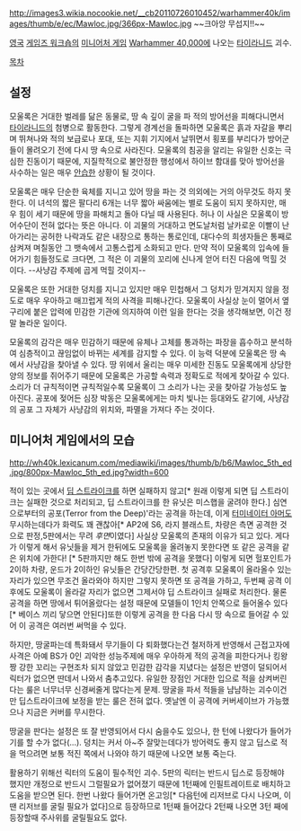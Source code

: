 http://images3.wikia.nocookie.net/__cb20110726010452/warhammer40k/images/thumb/e/ec/Mawloc.jpg/366px-Mawloc.jpg
~~크아앙 무섭지!!~~

[[영국]] [[게임즈 워크숍]]의 [[미니어처 게임]] [[Warhammer 40,000]]에 나오는 [[타이라니드]] 괴수.

[[목차]]
== 설정 ==
모울록은 거대한 벌레를 닮은 동물로, 땅 속 깊이 굴을 파 적의 방어선을 피해다니면서 [[타이라니드]]의 첨병으로 활동한다. 그렇게 경계선을 돌파하면 모울록은 흙과 자갈을 뿌리며 뛰쳐나와 적의 보급로나 포대, 또는 지휘 기지에서 날뛰면서 횡포를 부리다가 방어군들이 몰려오기 전에 다시 땅 속으로 사라진다. 모울록의 침공을 알리는 유일한 신호는 극심한 진동이기 때문에, 지질학적으로 불안정한 행성에서 하이브 함대를 맞아 방어선을 사수하는 일은 매우 [[안습]]한 상황이 될 것이다.

모울록은 매우 단순한 육체를 지니고 있어 땅을 파는 것 의외에는 거의 아무것도 하지 못한다. 이 녀석의 짧은 팔다리 6개는 너무 짧아 싸움에는 별로 도움이 되지 못하지만, 매우 힘이 세기 때문에 땅을 파해치고 돌아 다닐 때 사용된다. 허나 이 사실은 모울록이 방어수단이 전혀 없다는 뜻은 아니다. 이 괴물의 거대하고 면도날처럼 날카로운 이빨이 난 아가리는 공허한 나락과도 같은 내장으로 통하는 통로인데, 대다수의 희생자들은 통째로 삼켜져 며칠동안 그 뱃속에서 고통스럽게 소화되고 만다. 만약 적이 모울록의 입속에 들어가기 힘들정도로 크다면, 그 적은 이 괴물의 꼬리에 신나게 얻어 터진 다음에 먹힐 것이다. --사냥감 주제에 곱게 먹힐 것이지--

모울록은 또한 거대한 덩치를 지니고 있지만 매우 민첩해서 그 덩치가 믿겨지지 않을 정도로 매우 우아하고 매끄럽게 적의 사격을 피해나간다. 모울록이 사실상 눈이 멀어서 옆구리에 붙은 압력에 민감한 기관에 의지하여 이런 일을 한다는 것을 생각해보면, 이건 정말 놀라운 일이다. 

모울록의 감각은 매우 민감하기 때문에 유체나 고체를 통과하는 파장을 흡수하고 분석하여 심층적이고 끊임없이 바뀌는 세계를 감지할 수 있다. 이 능력 덕분에 모울록은 땅 속에서 사냥감을 찾아낼 수 있다. 땅 위에서 울리는 매우 미세한 진동도 모울록에게 상당한 양의 정보를 쥐어주기 때문에 모울록은 가공할 속력과 정확도로 적에게 찾아갈 수 있다. 소리가 더 규칙적이면 규칙적일수록 모울록이 그 소리가 나는 곳을 찾아갈 가능성도 높아진다. 공포에 젖어든 심장 박동은 모울록에게는 마치 빛나는 등대와도 같기에, 사냥감의 공포 그 자체가 사냥감의 위치와, 파멸을 가져다 주는 것이다.

== 미니어처 게임에서의 모습 ==
http://wh40k.lexicanum.com/mediawiki/images/thumb/b/b6/Mawloc_5th_ed.jpg/800px-Mawloc_5th_ed.jpg?width=600

적이 있는 곳에서 [[딥 스트라이크]]를 하면 실패하지 않고[* 원래 이렇게 되면 딥 스트라이크는 실패한 것으로 처리되고, 딥 스트라이크를 한 유닛은 미스햅을 굴려야 한다.] 심연으로부터의 공포(Terror from the Deep)'라는 공격을 하는데, 이게 [[터미네이터 아머]]도 무시하는데다가 화력도 꽤 괜찮아[* AP2에 S6, 라지 블래스트, 차량은 측면 공격한 것으로 판정,5판에서는 무려 ''후면''이였다] 사실상 모울록의 존재의 이유가 되고 있다. 게다가 이렇게 해서 유닛들을 제거 한뒤에도 모울록을 올려놓지 못한다면 또 같은 공격을 같은 위치에 가한다! [* 5판까지만 해도 한번 밖에 공격을 못했다] 이렇게 되면 헐포인트가 2이하 차량, 운드가 2이하인 유닛들은 간당간당한편. 첫 공격후 모울록이 올라올수 있는 자리가 있으면 무조건 올라와야 하지만 그렇지 못하면 또 공격을 가하고, 두번째 공격 이후에도 모울록이 올라갈 자리가 없으면 그제서야 딥 스트라이크 실패로 처리한다. 물론 공격을 하면 땅에서 튀어올랐다는 설정 때문에 모델들이 1인치 안쪽으로 들어올수 있다[* 베이스 끼리 닿으면 안된다]또한 이렇게 공격을 한 다음 다시 땅 속으로 들어갈 수 있어 이 공격은 여러번 써먹을 수 있다.

하지만, 땅굴파는데 특화돼서 무기들이 다 퇴화했다는건 철저하게 반영해서 근접고자에 사격은 아예 BS가 0인 괴악한 성능주제에 매우 우아하게 적의 공격을 피한다거나 킹왕짱 강한 꼬리는 구현조차 되지 않았고 민감한 감각을 지녔다는 설정은 반영이 덜되어서 릭터가 없으면 딴데서 나와서 춤추고있다.
유일한 장점인 거대한 입으로 적을 삼켜버린다는 룰은 너무너무 신경써줄게 많다는게 문제. 땅굴을 파서 적들을 냠냠하는 괴수이건만 딥스트라이크에 보정을 받는 룰은 전혀 없다. 옛날엔 이 공격에 커버세이브가 가능했으나 지금은 커버를 무시한다.

땅굴을 판다는 설정은 또 잘 반영되어서 다시 숨을수도 있으나, 한 턴에 나왔다가 들어가기를 할 수가 없다(...). 덩치는 커서 아~주 잘맞는데다가 방어력도 좋지 않고 딥스로 적을 먹으려면 보통 적진 쪽에서 나와야 하기 때문에 나오면 보통 죽는다.

활용하기 위해선 릭터의 도움이 필수적인 괴수. 5판의 릭터는 반드시 딥스로 등장해야 했지만 개정으로 반드시 그럴필요가 없어졌기 때문에 1턴째에 인필트레이트로 배치하고 도움을 받으면 된다. 한번 나왔다 들어가면 온고잉[* 다음턴에 리저브로 다시 나오며, 이땐 리저브를 굴릴 필요가 없다]으로 등장하므로 1턴째 들어갔다 2턴째 나오면 3턴 째에 등장할때 주사위를 굴릴필요도 없다.


